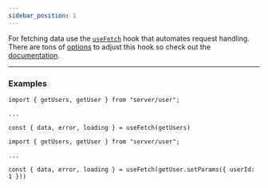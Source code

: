 ```yaml
---
sidebar_position: 1
---
```


For fetching data use the [`useFetch`](/documentation/04-React/02-Core/useFetch.mdx) hook that automates request
handling. There are tons of [options](/documentation/04-React/02-Core/useFetch.mdx#options) to adjust this hook so check
out the [documentation](/documentation/04-React/02-Core/useFetch.mdx).

---

### Examples

```tsx
import { getUsers, getUser } from "server/user";

...

const { data, error, loading } = useFetch(getUsers)

```

```tsx
import { getUsers, getUser } from "server/user";

...

const { data, error, loading } = useFetch(getUser.setParams({ userId: 1 }))

```
